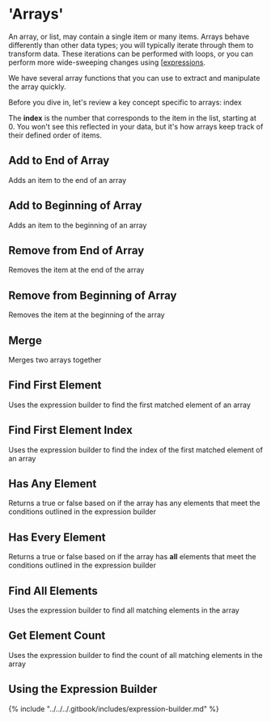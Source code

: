 # 'Arrays'

An array, or list, may contain a single item or many items. Arrays behave differently than other data types; you will typically iterate through them to transform data. These iterations can be performed with loops, or you can perform more wide-sweeping changes using [[expressions](broken-reference).

We have several array functions that you can use to extract and manipulate the array quickly.

Before you dive in, let's review a key concept specific to arrays: index

The **index** is the number that corresponds to the item in the list, starting at 0. You won't see this reflected in your data, but it's how arrays keep track of their defined order of items.

## Add to End of Array

Adds an item to the end of an array

## Add to Beginning of Array

Adds an item to the beginning of an array

## Remove from End of Array

Removes the item at the end of the array

## Remove from Beginning of Array

Removes the item at the beginning of the array

## Merge

Merges two arrays together

## Find First Element

Uses the expression builder to find the first matched element of an array

## Find First Element Index

Uses the expression builder to find the index of the first matched element of an array

## Has Any Element

Returns a true or false based on if the array has any elements that meet the conditions outlined in the expression builder

## Has Every Element

Returns a true or false based on if the array has **all** elements that meet the conditions outlined in the expression builder

## Find All Elements

Uses the expression builder to find all matching elements in the array

## Get Element Count

Uses the expression builder to find the count of all matching elements in the array

## Using the Expression Builder

{% include "../../../.gitbook/includes/expression-builder.md" %}




















